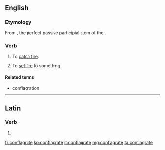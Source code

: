 ==English==

===Etymology===
From {{term||cōnflāgrāt-|lang=la}}, the perfect passive participial stem of the {{etyl|la|en}} {{term|lang=la|cōnflāgrō||I am consumed by fire”, “I set aflame}}.

===Verb===
{{en-verb|conflagrat|ing}}

# {{context|intransitive|lang=en}} To [[catch fire]]. {{defdate|17th century to the present}}
# {{context|transitive|lang=en}} To [[set fire]] to something. {{defdate|17th century to the present}}

====Related terms====
* [[conflagration]]

----

==Latin==

===Verb===
{{la-verb-form|cōnflāgrāte}}

# {{conjugation of|cōnflāgrō||1|p|pres|act|imp|lang=la}}

[[fr:conflagrate]]
[[ko:conflagrate]]
[[it:conflagrate]]
[[mg:conflagrate]]
[[ta:conflagrate]]